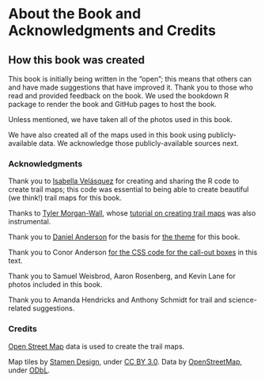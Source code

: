 # About the Book and Acknowledgments and Credits

## How this book was created

This book is initially being written in the "open"; this means that others can and have made suggestions that have improved it. Thank you to those who read and provided feedback on the book. We used the bookdown R package to render the book and GitHub pages to host the book. 

Unless mentioned, we have taken all of the photos used in this book. 

We have also created all of the maps used in this book using publicly-available data. We acknowledge those publicly-available sources next.

### Acknowledgments

Thank you to [Isabella Velásquez](https://ivelasq.rbind.io/) for creating and sharing the R code to create trail maps; this code was essential to being able to create beautiful (we think!) trail maps for this book. 

Thanks to [Tyler Morgan-Wall](https://www.tylermw.com/), whose [tutorial on creating trail maps](https://www.tylermw.com/adding-open-street-map-data-to-rayshader-maps-in-r/) was also instrumental.

Thank you to [Daniel Anderson](https://github.com/datalorax) for the basis for [the theme](https://github.com/datalorax/sds-r/blob/main/style.css) for this book. 

Thank you to Conor Anderson [for the CSS code for the call-out boxes](https://gitlab.com/claut/man_ccia) in this text.

Thank you to Samuel Weisbrod, Aaron Rosenberg, and Kevin Lane for photos included in this book.

Thank you to Amanda Hendricks and Anthony Schmidt for trail and science-related suggestions.

### Credits

[Open Street Map](https://www.openstreetmap.org/copyright) data is used to create the trail maps. 

Map tiles by <a href="http://stamen.com">Stamen Design</a>, under <a href="http://creativecommons.org/licenses/by/3.0">CC BY 3.0</a>. Data by <a href="http://openstreetmap.org">OpenStreetMap</a>, under <a href="http://www.openstreetmap.org/copyright">ODbL</a>.
